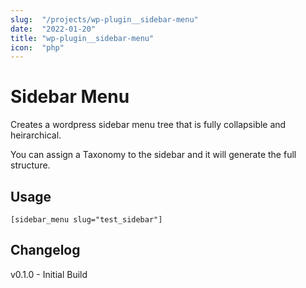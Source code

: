 ```yaml
---
slug:  "/projects/wp-plugin__sidebar-menu"
date:  "2022-01-20"
title: "wp-plugin__sidebar-menu"
icon:  "php"
---
```



# Sidebar Menu

Creates a wordpress sidebar menu tree that is fully collapsible and heirarchical. 

You can assign a Taxonomy to the sidebar and it will generate the full structure.

## Usage

`[sidebar_menu slug="test_sidebar"]`



## Changelog

v0.1.0 - Initial Build